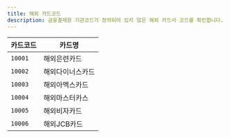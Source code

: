 ```yaml
---
title: 해외 카드코드
description: 금융결제원 기관코드가 정의되어 있지 않은 해외 카드사 코드를 확인합니다.
---
```


| 카드코드 | 카드명           |
| -------- | ---------------- |
| `10001`  | 해외은련카드     |
| `10002`  | 해외다이너스카드 |
| `10003`  | 해외아멕스카드   |
| `10004`  | 해외마스터카스   |
| `10005`  | 해외비자카드     |
| `10006`  | 해외JCB카드      |
